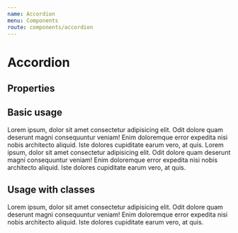 ```yaml
---
name: Accordion
menu: Components
route: components/accordion
---
```



# Accordion

## Properties

<Props of={Accordion} />

## Basic usage

<Playground>
    <DemoAccordionWrapper>
        <Accordion
            title="Accordion title"
        >
            <DemoParagraphWrapper>
                <Paragraph>
                    Lorem ipsum, dolor sit amet consectetur adipisicing elit. Odit dolore quam deserunt magni consequuntur veniam!
                    Enim doloremque error expedita nisi nobis architecto aliquid. Iste dolores cupiditate earum vero, at quis.
                </Paragraph>
            </DemoParagraphWrapper>
        </Accordion>
        <Accordion
            title="Initially opened accordion"
            isOpened={true}
        >
            <DemoParagraphWrapper>
                <Paragraph>
                    Lorem ipsum, dolor sit amet consectetur adipisicing elit. Odit dolore quam deserunt magni consequuntur veniam!
                    Enim doloremque error expedita nisi nobis architecto aliquid. Iste dolores cupiditate earum vero, at quis.
                </Paragraph>
            </DemoParagraphWrapper>
        </Accordion>
    </DemoAccordionWrapper>
</Playground>

## Usage with classes

<Playground>
    <DemoAccordionWrapper>
        <Accordion
            title="Accordion title"
            classes={{root: 'rootClass', collapse: 'collapseClass'}}
        >
            <DemoParagraphWrapper>
                <Paragraph>
                    Lorem ipsum, dolor sit amet consectetur adipisicing elit. Odit dolore quam deserunt magni consequuntur veniam!
                    Enim doloremque error expedita nisi nobis architecto aliquid. Iste dolores cupiditate earum vero, at quis.
                </Paragraph>
            </DemoParagraphWrapper>
        </Accordion>
    </DemoAccordionWrapper>
</Playground>

